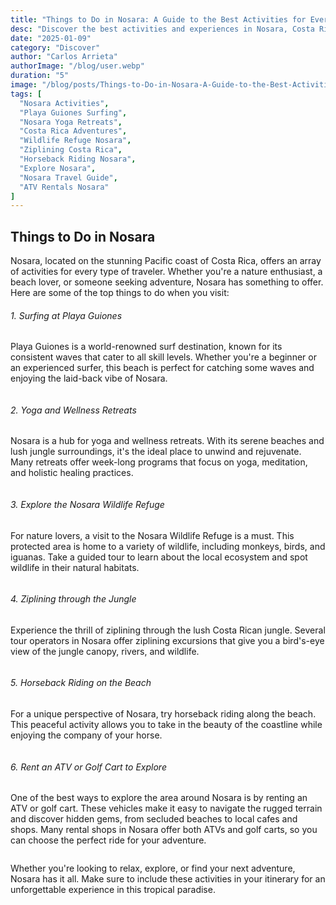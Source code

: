 ```yaml
---
title: "Things to Do in Nosara: A Guide to the Best Activities for Every Traveler"
desc: "Discover the best activities and experiences in Nosara, Costa Rica, perfect for first-time visitors and frequent travelers alike."
date: "2025-01-09"
category: "Discover"
author: "Carlos Arrieta"
authorImage: "/blog/user.webp"
duration: "5"
image: "/blog/posts/Things-to-Do-in-Nosara-A-Guide-to-the-Best-Activities-for-Every-Traveler/img_1.webp"
tags: [
  "Nosara Activities", 
  "Playa Guiones Surfing", 
  "Nosara Yoga Retreats", 
  "Costa Rica Adventures", 
  "Wildlife Refuge Nosara", 
  "Ziplining Costa Rica", 
  "Horseback Riding Nosara", 
  "Explore Nosara", 
  "Nosara Travel Guide", 
  "ATV Rentals Nosara"
]
---
```


## Things to Do in Nosara

Nosara, located on the stunning Pacific coast of Costa Rica, offers an array of activities for every type of traveler. Whether you're a nature enthusiast, a beach lover, or someone seeking adventure, Nosara has something to offer. Here are some of the top things to do when you visit:

###### 1. Surfing at Playa Guiones

Playa Guiones is a world-renowned surf destination, known for its consistent waves that cater to all skill levels. Whether you're a beginner or an experienced surfer, this beach is perfect for catching some waves and enjoying the laid-back vibe of Nosara.

<div className="relative w-full h-0 pb-[70%]">
<Image src="/blog/posts/Things-to-Do-in-Nosara-A-Guide-to-the-Best-Activities-for-Every-Traveler/img_3.webp" alt="" width={800} height={800} className="absolute top-0 left-0 w-full h-full bg-secondary object-cover" />
</div>

###### 2. Yoga and Wellness Retreats

Nosara is a hub for yoga and wellness retreats. With its serene beaches and lush jungle surroundings, it's the ideal place to unwind and rejuvenate. Many retreats offer week-long programs that focus on yoga, meditation, and holistic healing practices.

<div className="relative w-full h-0 pb-[70%]">
<Image src="/blog/posts/Things-to-Do-in-Nosara-A-Guide-to-the-Best-Activities-for-Every-Traveler/img_4.webp" alt="" width={800} height={800} className="absolute top-0 left-0 w-full h-full bg-secondary object-cover" />
</div>

###### 3. Explore the Nosara Wildlife Refuge

For nature lovers, a visit to the Nosara Wildlife Refuge is a must. This protected area is home to a variety of wildlife, including monkeys, birds, and iguanas. Take a guided tour to learn about the local ecosystem and spot wildlife in their natural habitats.

<div className="relative w-full h-0 pb-[70%]">
<Image src="/blog/posts/Things-to-Do-in-Nosara-A-Guide-to-the-Best-Activities-for-Every-Traveler/img_2.webp" alt="" width={800} height={800} className="absolute top-0 left-0 w-full h-full bg-secondary object-cover" />
</div>

###### 4. Ziplining through the Jungle

Experience the thrill of ziplining through the lush Costa Rican jungle. Several tour operators in Nosara offer ziplining excursions that give you a bird's-eye view of the jungle canopy, rivers, and wildlife.

<div className="relative w-full h-0 pb-[70%]">
<Image src="/blog/posts/Things-to-Do-in-Nosara-A-Guide-to-the-Best-Activities-for-Every-Traveler/img_6.webp" alt="" width={800} height={800} className="absolute top-0 left-0 w-full h-full bg-secondary object-cover" />
</div>

###### 5. Horseback Riding on the Beach

For a unique perspective of Nosara, try horseback riding along the beach. This peaceful activity allows you to take in the beauty of the coastline while enjoying the company of your horse.

<div className="relative w-full h-0 pb-[70%]">
<Image src="/blog/posts/Things-to-Do-in-Nosara-A-Guide-to-the-Best-Activities-for-Every-Traveler/img_5.webp" alt="" width={800} height={800} className="absolute top-0 left-0 w-full h-full bg-secondary object-cover" />
</div>

###### 6. Rent an ATV or Golf Cart to Explore

One of the best ways to explore the area around Nosara is by renting an ATV or golf cart. These vehicles make it easy to navigate the rugged terrain and discover hidden gems, from secluded beaches to local cafes and shops. Many rental shops in Nosara offer both ATVs and golf carts, so you can choose the perfect ride for your adventure.

<div className="relative w-full h-0 pb-[70%]">
<Image src="/blog/posts/Things-to-Do-in-Nosara-A-Guide-to-the-Best-Activities-for-Every-Traveler/img_7.webp" alt="" width={800} height={800} className="absolute top-0 left-0 w-full h-full bg-secondary object-cover" />
</div>

Whether you're looking to relax, explore, or find your next adventure, Nosara has it all. Make sure to include these activities in your itinerary for an unforgettable experience in this tropical paradise.
